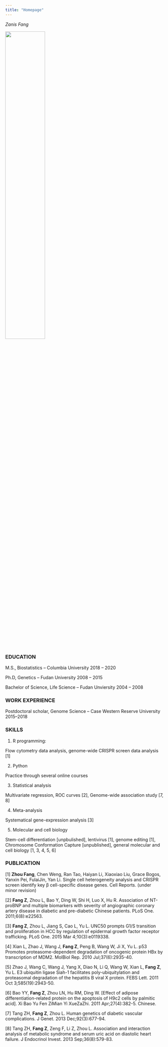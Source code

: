 ```yaml
---
title: "Homepage"
---
```


*Zanis Fang*

<img src="./image/myself.JPG" style="width:50%">

### EDUCATION
M.S., Biostatistics – Columbia University	2018 – 2020

Ph.D, Genetics – Fudan University	2008 – 2015

Bachelor of Science, Life Science – Fudan Unviersity 	2004 – 2008

### WORK EXPERIENCE

Postdoctoral scholar, Genome Science – Case Western Reserve University	2015–2018

### SKILLS

1. R programming:

Flow cytometry data analysis, genome-wide CRISPR screen data analysis [1]

2. Python

Practice through several online courses

3. Statistical analysis

Multivariate regression, ROC curves [2], Genome-wide association study [7, 8]

4. Meta-analysis

Systematical gene-expression analysis [3]

5. Molecular and cell biology

Stem-cell differentiation [unpbulished], lentivirus [1], genome editing [1], Chromosome Conformation Capture [unpublished], general molecular and cell biology [1, 3, 4, 5, 6]

### PUBLICATION
[1] **Zhou Fang**, Chen Weng, Ran Tao, Haiyan Li, Xiaoxiao Liu, Grace Bogos, Yanxin Pei, FulaiJin, Yan Li. Single cell heterogeneity analysis and CRISPR screen identify key β cell-specific disease genes. Cell Reports. (under minor revision)

[2] **Fang Z**, Zhou L, Bao Y, Ding W, Shi H, Luo X, Hu R. Association of NT-proBNP and multiple biomarkers with severity of angiographic coronary artery disease in diabetic and pre-diabetic Chinese patients. PLoS One. 2011;6(8):e22563.

[3] **Fang Z**, Zhou L, Jiang S, Cao L, Yu L. UNC50 prompts G1/S transition and proliferation in HCC by regulation of epidermal growth factor receptor trafficking. PLoS One. 2015 Mar 4;10(3):e0119338.

[4] Xian L, Zhao J, Wang J, **Fang Z**, Peng B, Wang W, Ji X, Yu L. p53 Promotes proteasome-dependent degradation of oncogenic protein HBx by transcription of MDM2. MolBiol Rep. 2010 Jul;37(6):2935-40.

[5] Zhao J, Wang C, Wang J, Yang X, Diao N, Li Q, Wang W, Xian L, **Fang Z**, Yu L. E3 ubiquitin ligase Siah-1 facilitates poly-ubiquitylation and proteasomal degradation of the hepatitis B viral X protein. FEBS Lett. 2011 Oct 3;585(19):2943-50.

[6] Bao YY, **Fang Z**, Zhou LN, Hu RM, Ding W. [Effect of adipose differentiation-related protein on the apoptosis of H9c2 cells by palmitic acid]. Xi Bao Yu Fen ZiMian Yi XueZaZhi. 2011 Apr;27(4):382-5. Chinese.

[7] Tang ZH, **Fang Z**, Zhou L. Human genetics of diabetic vascular complications. J Genet. 2013 Dec;92(3):677-94.

[8] Tang ZH, **Fang Z**, Zeng F, Li Z, Zhou L. Association and interaction analysis of metabolic syndrome and serum uric acid on diastolic heart failure. J Endocrinol Invest. 2013 Sep;36(8):579-83.
